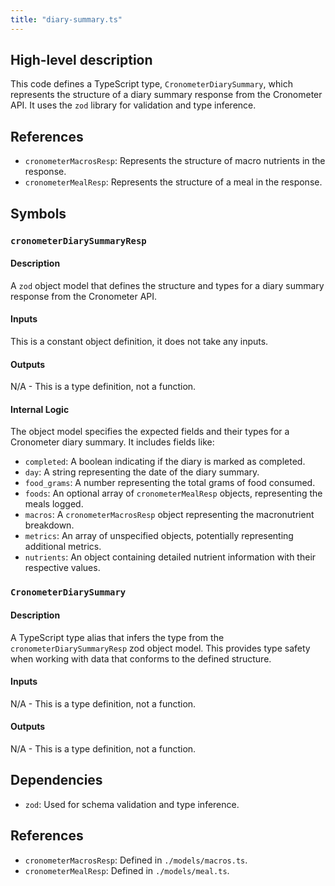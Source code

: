 ```yaml
---
title: "diary-summary.ts"
---
```


## High-level description
This code defines a TypeScript type, `CronometerDiarySummary`, which represents the structure of a diary summary response from the Cronometer API. It uses the `zod` library for validation and type inference.

## References
- `cronometerMacrosResp`: Represents the structure of macro nutrients in the response.
- `cronometerMealResp`: Represents the structure of a meal in the response.

## Symbols

### `cronometerDiarySummaryResp`
#### Description
A `zod` object model that defines the structure and types for a diary summary response from the Cronometer API.

#### Inputs
This is a constant object definition, it does not take any inputs.

#### Outputs
N/A - This is a type definition, not a function.

#### Internal Logic
The object model specifies the expected fields and their types for a Cronometer diary summary. It includes fields like:
- `completed`: A boolean indicating if the diary is marked as completed.
- `day`: A string representing the date of the diary summary.
- `food_grams`: A number representing the total grams of food consumed.
- `foods`: An optional array of `cronometerMealResp` objects, representing the meals logged.
- `macros`: A `cronometerMacrosResp` object representing the macronutrient breakdown.
- `metrics`: An array of unspecified objects, potentially representing additional metrics.
- `nutrients`: An object containing detailed nutrient information with their respective values.

### `CronometerDiarySummary`
#### Description
A TypeScript type alias that infers the type from the `cronometerDiarySummaryResp` zod object model. This provides type safety when working with data that conforms to the defined structure.

#### Inputs
N/A - This is a type definition, not a function.

#### Outputs
N/A - This is a type definition, not a function.

## Dependencies
- `zod`: Used for schema validation and type inference.

## References
- `cronometerMacrosResp`:  Defined in `./models/macros.ts`.
- `cronometerMealResp`: Defined in `./models/meal.ts`.
